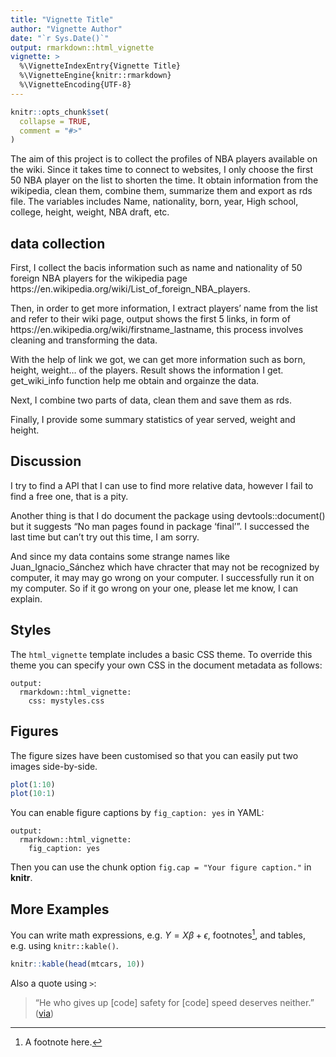 ```yaml
---
title: "Vignette Title"
author: "Vignette Author"
date: "`r Sys.Date()`"
output: rmarkdown::html_vignette
vignette: >
  %\VignetteIndexEntry{Vignette Title}
  %\VignetteEngine{knitr::rmarkdown}
  %\VignetteEncoding{UTF-8}
---
```


```r
knitr::opts_chunk$set(
  collapse = TRUE,
  comment = "#>"
)
```

The aim of this project is to collect the profiles of NBA players available on the wiki.
Since it takes time to connect to websites, I only choose the first 50 NBA player on the list to shorten the time.
It obtain information from the wikipedia, clean them, combine them, summarize them and export as rds file.
The variables includes Name, nationality, born, year, High school, college, height, weight, NBA draft, etc.

## data collection

First, I collect the bacis information such as name and nationality of 50 foreign NBA players for the wikipedia page https://en.wikipedia.org/wiki/List_of_foreign_NBA_players.

Then, in order to get more information, I extract players' name from the list and refer to their wiki page, output shows the first 5 links, in form of https://en.wikipedia.org/wiki/firstname_lastname, this process involves cleaning and transforming the data.

With the help of link we got, we can get more information such as born, height, weight... of the players. Result shows the information I get. get_wiki_info function help me obtain and orgainze the data.

Next, I combine two parts of data, clean them and save them as rds.

Finally, I provide some summary statistics of year served, weight and height.

## Discussion

I try to find a API that I can use to find more relative data, however I fail to find a free one, that is a pity.

Another thing is that I do document the package using devtools::document() but it suggests "No man pages found in package  'final' ". I successed the last time but can't try out this time, I am sorry.

And since my data contains some strange names like Juan_Ignacio_Sánchez which have chracter that may not be recognized by computer, it may may go wrong on your computer. I successfully run it on my computer. So if it go wrong on your one, please let me know, I can explain.

## Styles

The `html_vignette` template includes a basic CSS theme. To override this theme you can specify your own CSS in the document metadata as follows:

    output: 
      rmarkdown::html_vignette:
        css: mystyles.css

## Figures

The figure sizes have been customised so that you can easily put two images side-by-side. 

```r
plot(1:10)
plot(10:1)
```

You can enable figure captions by `fig_caption: yes` in YAML:

    output:
      rmarkdown::html_vignette:
        fig_caption: yes

Then you can use the chunk option `fig.cap = "Your figure caption."` in **knitr**.

## More Examples

You can write math expressions, e.g. $Y = X\beta + \epsilon$, footnotes^[A footnote here.], and tables, e.g. using `knitr::kable()`.

```r
knitr::kable(head(mtcars, 10))
```

Also a quote using `>`:

> "He who gives up [code] safety for [code] speed deserves neither."
([via](https://twitter.com/hadleywickham/status/504368538874703872))
